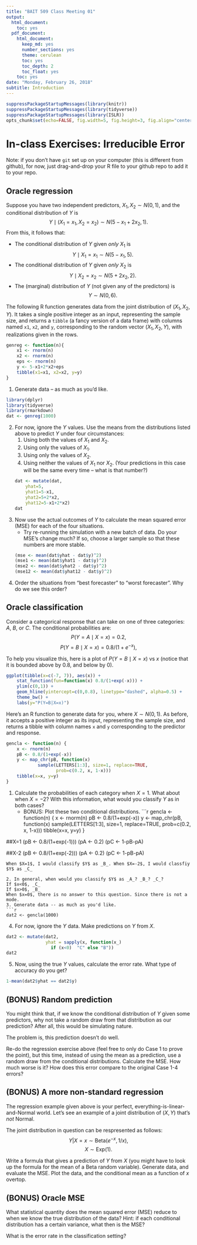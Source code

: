 ```yaml
---
title: "BAIT 509 Class Meeting 01"
output:
  html_document:
    toc: yes
  pdf_document:
    html_document:
      keep_md: yes
      number_sections: yes
      theme: cerulean
      toc: yes
      toc_depth: 2
      toc_float: yes
    toc: yes
date: "Monday, February 26, 2018"
subtitle: Introduction
---
```


```r
suppressPackageStartupMessages(library(knitr))
suppressPackageStartupMessages(library(tidyverse))
suppressPackageStartupMessages(library(ISLR))
opts_chunk$set(echo=FALSE, fig.width=5, fig.height=3, fig.align="center")
```

# In-class Exercises: Irreducible Error

Note: if you don't have `git` set up on your computer (this is different from github), for now, just drag-and-drop your R file to your github repo to add it to your repo. 

## Oracle regression

Suppose you have two independent predictors, $X_1, X_2 \sim N(0,1)$, and the conditional distribution of $Y$ is
$$ Y \mid (X_1=x_1, X_2=x_2) \sim N(5-x_1+2x_2, 1). $$
From this, it follows that:

- The conditional distribution of $Y$ given _only_ $X_1$ is
$$ Y \mid X_1=x_1 \sim N(5-x_1, 5). $$
- The conditional distribution of $Y$ given _only_ $X_2$ is
$$ Y \mid X_2=x_2 \sim N(5+2x_2, 2). $$
- The (marginal) distribution of $Y$ (not given any of the predictors) is
$$ Y \sim N(0, 6). $$

The following R function generates data from the joint distribution of $(X_1, X_2, Y)$. It takes a single positive integer as an input, representing the sample size, and returns a `tibble` (a fancy version of a data frame) with columns named `x1`, `x2`, and `y`, corresponding to the random vector $(X_1, X_2, Y)$, with realizations given in the rows. 

```r
genreg <- function(n){
    x1 <- rnorm(n)
    x2 <- rnorm(n)
    eps <- rnorm(n)
    y <- 5-x1+2*x2+eps
    tibble(x1=x1, x2=x2, y=y)
}
```

1. Generate data -- as much as you'd like.
```r
library(dplyr)
library(tidyverse)
library(rmarkdown)
dat <- genreg(1000)
```

2. For now, ignore the $Y$ values. Use the means from the distributions listed above to predict $Y$ under four circumstances:
    1. Using both the values of $X_1$ and $X_2$.
    2. Using only the values of $X_1$.
    3. Using only the values of $X_2$.
    4. Using neither the values of $X_1$ nor $X_2$. (Your predictions in this case will be the same every time -- what is that number?)
```r
dat <- mutate(dat,
       yhat=5,
       yhat1=5-x1,
       yhat2=5+2*x2,
       yhat12=5-x1+2*x2)
dat
```

3. Now use the actual outcomes of $Y$ to calculate the mean squared error (MSE) for each of the four situations. 
    - Try re-running the simulation with a new batch of data. Do your MSE's change much? If so, choose a larger sample so that these numbers are more stable.
```r
(mse <- mean(dat$yhat - dat$y)^2)
(mse1 <- mean(dat$yhat1 - dat$y)^2)
(mse2 <- mean(dat$yhat2 - dat$y)^2)
(mse12 <- mean(dat$yhat12 - dat$y)^2)
```

4. Order the situations from "best forecaster" to "worst forecaster". Why do we see this order?

## Oracle classification

Consider a categorical response that can take on one of three categories: _A_, _B_, or _C_. The conditional probabilities are:
$$ P(Y=A \mid X=x) = 0.2, $$
$$ P(Y=B \mid X=x) = 0.8/(1+e^{-x}), $$

To help you visualize this, here is a plot of $P(Y=B \mid X=x)$ vs $x$ (notice that it is bounded above by 0.8, and below by 0).

```r
ggplot(tibble(x=c(-7, 7)), aes(x)) +
    stat_function(fun=function(x) 0.8/(1+exp(-x))) +
    ylim(c(0,1)) +
    geom_hline(yintercept=c(0,0.8), linetype="dashed", alpha=0.5) +
    theme_bw() +
    labs(y="P(Y=B|X=x)")
```

Here's an R function to generate data for you, where $X\sim N(0,1)$. As before, it accepts a positive integer as its input, representing the sample size, and returns a tibble with column names `x` and `y` corresponding to the predictor and response. 

```r
gencla <- function(n) {
    x <- rnorm(n) 
    pB <- 0.8/(1+exp(-x))
    y <- map_chr(pB, function(x) 
            sample(LETTERS[1:3], size=1, replace=TRUE,
                   prob=c(0.2, x, 1-x)))
    tibble(x=x, y=y)
}
```


1. Calculate the probabilities of each category when $X=1$. What about when $X=-2$? With this information, what would you classify $Y$ as in both cases?
    - BONUS: Plot these two conditional distributions. 
```r
gencla <- function(n) {
    x <- rnorm(n) 
    pB <- 0.8/(1+exp(-x))
    y <- map_chr(pB, function(x) 
            sample(LETTERS[1:3], size=1, replace=TRUE,
                   prob=c(0.2, x, 1-x)))
    tibble(x=x, y=y)
}

##X=1
(pB <- 0.8/(1+exp(-1)))
(pA <- 0.2)
(pC <- 1-pB-pA)

##X-2
(pB <- 0.8/(1+exp(-2)))
(pA <- 0.2)
(pC <- 1-pB-pA)

```
When $X=1$, I would classify $Y$ as _B_. When $X=-2$, I would classfiy $Y$ as _C_

2. In general, when would you classify $Y$ as _A_? _B_? _C_?
If $x<0$, _C_
If $x>0$, _B_
When $x=0$, there is no answer to this question. Since there is not a mode.
3. Generate data -- as much as you'd like.
```r
dat2 <- gencla(1000)
```
4. For now, ignore the $Y$ data. Make predictions on $Y$ from $X$.
```r
dat2 <- mutate(dat2,
               yhat = sapply(x, function(x_)
                 if (x<0)  "C" else "B"))
dat2
```
5. Now, using the true $Y$ values, calculate the error rate. What type of accuracy do you get?
```r
1-mean(dat2$yhat == dat2$y)
```

## (BONUS) Random prediction

You might think that, if we know the conditional distribution of $Y$ given some predictors, why not take a random draw from that distribution as our prediction? After all, this would be simulating nature.

The problem is, this prediction doesn't do well. 

Re-do the regression exercise above (feel free to only do Case 1 to prove the point), but this time, instead of using the mean as a prediction, use a random draw from the conditional distributions. Calculate the MSE. How much worse is it? How does this error compare to the original Case 1-4 errors?

## (BONUS) A more non-standard regression

The regression example given above is your perfect, everything-is-linear-and-Normal world. Let's see an example of a joint distribution of $(X,Y)$ that's _not_ Normal. 

The joint distribution in question can be respresented as follows:
$$ Y|X=x \sim \text{Beta}(e^{-x}, 1/x), $$
$$ X \sim \text{Exp}(1). $$

Write a formula that gives a prediction of $Y$ from $X$ (you might have to look up the formula for the mean of a Beta random variable). Generate data, and evaluate the MSE. Plot the data, and the conditional mean as a function of $x$ overtop. 

## (BONUS) Oracle MSE

What statistical quantity does the mean squared error (MSE) reduce to when we know the true distribution of the data? Hint: if each conditional distribution has a certain variance, what then is the MSE?

What is the error rate in the classification setting?



